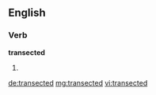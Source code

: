 ==English==

===Verb===
'''transected'''

# {{en-past of|transect}}

[[de:transected]]
[[mg:transected]]
[[vi:transected]]